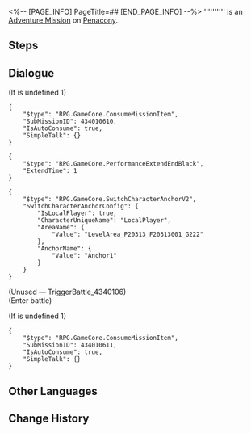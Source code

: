 <%-- [PAGE_INFO]
PageTitle=##
[END_PAGE_INFO] --%>
{{Stub|Dialogue.}}
{{Mission Infobox
|id            = 4340106
|title         = 
|image         = <!--Mission .png-->
|type          = Adventure
|event_name    = 
|chapter       = 
|requirements  = [[Trailblaze Mission]] ''[[Gentleness, the Name of Nocturne]]'' completed
|summary       = <!--official mission summary from Fate's Atlas-->
|characters    = Trailblazer
|startLocation = [[Penacony]] - [[Golden Hour]]
|world         = Penacony
|area          = Golden Hour
|prev          = 
|next          = 
|rewards       = 
}}
'''''''''' is an [[Adventure Mission]] on [[Penacony]].

==Steps==


<!--
==Gameplay Notes==

--><!--
==Trial Character==

-->
==Dialogue==
{{Stub Dialogue}}
;(If {{F|MissionCV-4340106-undefined}} is undefined 1)
<pre>{
	"$type": "RPG.GameCore.ConsumeMissionItem",
	"SubMissionID": 434010610,
	"IsAutoConsume": true,
	"SimpleTalk": {}
}</pre>
<pre>{
	"$type": "RPG.GameCore.PerformanceExtendEndBlack",
	"ExtendTime": 1
}</pre>
:{{tx}}
<pre>{
	"$type": "RPG.GameCore.SwitchCharacterAnchorV2",
	"SwitchCharacterAnchorConfig": {
		"IsLocalPlayer": true,
		"CharacterUniqueName": "LocalPlayer",
		"AreaName": {
			"Value": "LevelArea_P20313_F20313001_G222"
		},
		"AnchorName": {
			"Value": "Anchor1"
		}
	}
}</pre>
;(Unused &mdash; TriggerBattle_4340106)
;(Enter battle)
::{{Enemy List|Dreamjolt Troupe's Birdskull*1; Dreamjolt Troupe's Bubble Hound*2; Dreamjolt Troupe's Spring Loader*1}}
;(If {{F|MissionCV-4340106-1}} is undefined 1)
<pre>{
	"$type": "RPG.GameCore.ConsumeMissionItem",
	"SubMissionID": 434010611,
	"IsAutoConsume": true,
	"SimpleTalk": {}
}</pre>
{{Dialogue End}}

==Other Languages==
{{Other Languages
|en   = 
|zhs  = 
|zht  = 
|ja   = 
|ko   = 
|es   = 
|fr   = 
|ru   = 
|th   = 
|vi   = 
|de   = 
|id   = 
|pt   = 
}}

==Change History==
{{Change History|2.0}}
